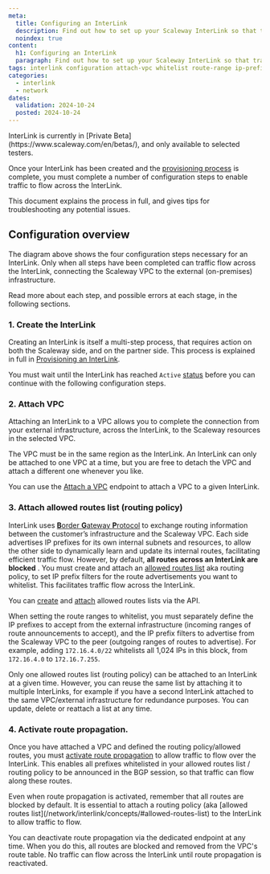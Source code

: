 ```yaml
---
meta:
  title: Configuring an InterLink
  description: Find out how to set up your Scaleway InterLink so that traffic can flow between your external infrastructure and your Scaleway resources. Understand how to attach a VPC, create an allowed routes list to whitelist route announcements, and activate route propagation across the connection.
  noindex: true
content:
  h1: Configuring an InterLink
  paragraph: Find out how to set up your Scaleway InterLink so that traffic can flow between your external infrastructure and your Scaleway resources. Understand how to attach a VPC, create an allowed routes list to whitelist route announcements, and activate route propagation across the connection.
tags: interlink configuration attach-vpc whitelist route-range ip-prefix route-propagation
categories: 
  - interlink
  - network
dates:
  validation: 2024-10-24
  posted: 2024-10-24
---
```


<Message type="important">
InterLink is currently in [Private Beta](https://www.scaleway.com/en/betas/), and only available to selected testers.
</Message>

Once your InterLink has been created and the [provisioning process](/network/interlink/reference-content/provisioning/) is complete, you must complete a number of configuration steps to enable traffic to flow across the InterLink.

This document explains the process in full, and gives tips for troubleshooting any potential issues.

## Configuration overview

<Lightbox src="scaleway-interlink-config.webp" alt="A four step flow chart shows the following steps: 1. Create InterLink, 2. Attach VPC, 3. Attach allowed routes list, 4. Activate route propagation. After these steps are complete, traffic can flow across the InterLink" />

The diagram above shows the four configuration steps necessary for an InterLink. Only when all steps have been completed can traffic flow across the InterLink, connecting the Scaleway VPC to the external (on-premises) infrastructure.

Read more about each step, and possible errors at each stage, in the following sections.

### 1. Create the InterLink

Creating an InterLink is itself a multi-step process, that requires action on both the Scaleway side, and on the partner side. This process is explained in full in [Provisioning an InterLink](/network/interlink/reference-content/provisioning/).

You must wait until the InterLink has reached `Active` [status](/network/interlink/reference-content/statuses/) before you can continue with the following configuration steps.

### 2. Attach VPC

Attaching an InterLink to a VPC allows you to complete the connection from your external infrastructure, across the InterLink, to the Scaleway resources in the selected VPC.

The VPC must be in the same region as the InterLink. An InterLink can only be attached to one VPC at a time, but you are free to detach the VPC and attach a different one whenever you like.

You can use the [Attach a VPC](https://www.scaleway.com/en/developers/api/interlink/#path-links-attach-a-vpc) endpoint to attach a VPC to a given InterLink.

### 3. Attach allowed routes list (routing policy)

InterLink uses [**B**order **G**ateway **P**rotocol](https://en.wikipedia.org/wiki/Border_Gateway_Protocol) to exchange routing information between the customer’s infrastructure and the Scaleway VPC. Each side advertises IP prefixes for its own internal subnets and resources, to allow the other side to dynamically learn and update its internal routes, facilitating efficient traffic flow. However, by default, **all routes across an InterLink are blocked** . You must create and attach an [allowed routes list](/network/interlink/concepts/#allowed-routes-list) aka routing policy, to set IP prefix filters for the route advertisements you want to whitelist. This facilitates traffic flow across the InterLink.

You can [create](https://www.scaleway.com/en/developers/api/interlink/#path-routing-policies-create-a-routing-policy) and [attach](https://www.scaleway.com/en/developers/api/interlink/#path-links-attach-a-routing-policy) allowed routes lists via the API.

When setting the route ranges to whitelist, you must separately define the IP prefixes to accept from the external infrastructure (incoming ranges of route announcements to accept), and the IP prefix filters to advertise from the Scaleway VPC to the peer (outgoing ranges of routes to advertise). For example, adding `172.16.4.0/22` whitelists all 1,024 IPs in this block, from `172.16.4.0` to `172.16.7.255`.

Only one allowed routes list (routing policy) can be attached to an InterLink at a given time. However, you can reuse the same list by attaching it to multiple InterLinks, for example if you have a second InterLink attached to the same VPC/external infrastructure for redundance purposes. You can update, delete or reattach a list at any time.

### 4. Activate route propagation.

Once you have attached a VPC and defined the routing policy/allowed routes, you must [activate route propagation](https://www.scaleway.com/en/developers/api/interlink/#path-links-enable-route-propagation) to allow traffic to flow over the InterLink. This enables all prefixes whitelisted in your allowed routes list / routing policy to be announced in the BGP session, so that traffic can flow along these routes. 

<Message type="important">
Even when route propagation is activated, remember that all routes are blocked by default. It is essential to attach a routing policy (aka [allowed routes list](/network/interlink/concepts/#allowed-routes-list) to the InterLink to allow traffic to flow.
</Message>

You can deactivate route propagation via the dedicated endpoint at any time. When you do this, all routes are blocked and removed from the VPC's route table. No traffic can flow across the InterLink until route propagation is reactivated.
